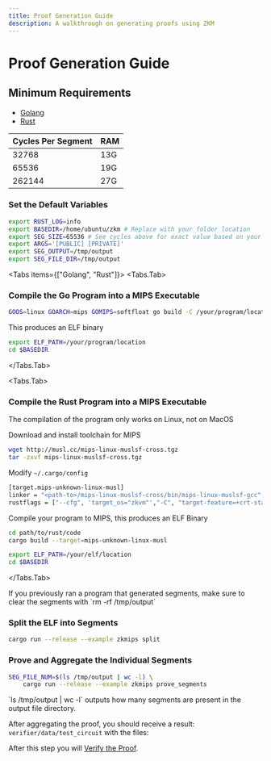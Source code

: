 ```yaml
---
title: Proof Generation Guide
description: A walkthrough on generating proofs using ZKM
---
```



# Proof Generation Guide

<Cards>
  <Card title="Prover Code" href="https://github.com/zkMIPS/zkm" arrow />
</Cards>

## Minimum Requirements

- [Golang](https://go.dev/dl)
- [Rust](https://www.rust-lang.org/tools/install)

| Cycles Per Segment | RAM |
| ------------------ | --- |
| 32768              | 13G |
| 65536              | 19G |
| 262144             | 27G |

<Steps>

### Set the Default Variables

```sh copy
export RUST_LOG=info
export BASEDIR=/home/ubuntu/zkm # Replace with your folder location
export SEG_SIZE=65536 # See cycles above for exact value based on your RAM
export ARGS='[PUBLIC] [PRIVATE]'
export SEG_OUTPUT=/tmp/output
export SEG_FILE_DIR=/tmp/output
```

<Tabs items={["Golang", "Rust"]}>
<Tabs.Tab>

### Compile the Go Program into a MIPS Executable

```sh copy
GOOS=linux GOARCH=mips GOMIPS=softfloat go build -C /your/program/location
```

This produces an ELF binary

```sh copy
export ELF_PATH=/your/program/location
cd $BASEDIR
```

</Tabs.Tab>

<Tabs.Tab>

### Compile the Rust Program into a MIPS Executable

<Callout type="warning">
  The compilation of the program only works on Linux, not on MacOS
</Callout>

Download and install toolchain for MIPS

```sh copy
wget http://musl.cc/mips-linux-muslsf-cross.tgz
tar -zxvf mips-linux-muslsf-cross.tgz
```

Modify `~/.cargo/config`

```sh copy
[target.mips-unknown-linux-musl]
linker = "<path-to>/mips-linux-muslsf-cross/bin/mips-linux-muslsf-gcc"
rustflags = ["--cfg", 'target_os="zkvm"',"-C", "target-feature=+crt-static", "-C"
```

Compile your program to MIPS, this produces an ELF Binary

```sh copy
cd path/to/rust/code
cargo build --target=mips-unknown-linux-musl
```

```sh copy
export ELF_PATH=/your/elf/location
cd $BASEDIR
```

</Tabs.Tab>
</Tabs>

<Callout type="info">
  If you previously ran a program that generated segments, make sure to clear
  the segments with `rm -rf /tmp/output`
</Callout>

### Split the ELF into Segments

```sh copy
cargo run --release --example zkmips split
```

### Prove and Aggregate the Individual Segments

```sh copy
SEG_FILE_NUM=$(ls /tmp/output | wc -l) \
    cargo run --release --example zkmips prove_segments
```

<Callout type="info">
  `ls /tmp/output | wc -l` outputs how many segments are present in the output
  file directory.
</Callout>

After aggregating the proof, you should receive a result: `verifier/data/test_circuit` with the files:

<FileTree>
  <FileTree.File name="common_circuit_data.json" />
  <FileTree.File name="proof_with_public_inputs.json" />
  <FileTree.File name="verifier_only_circuit_data.json" />
</FileTree>

</Steps>

After this step you will [Verify the Proof](/docs/guides/proof-verification-guide/).
